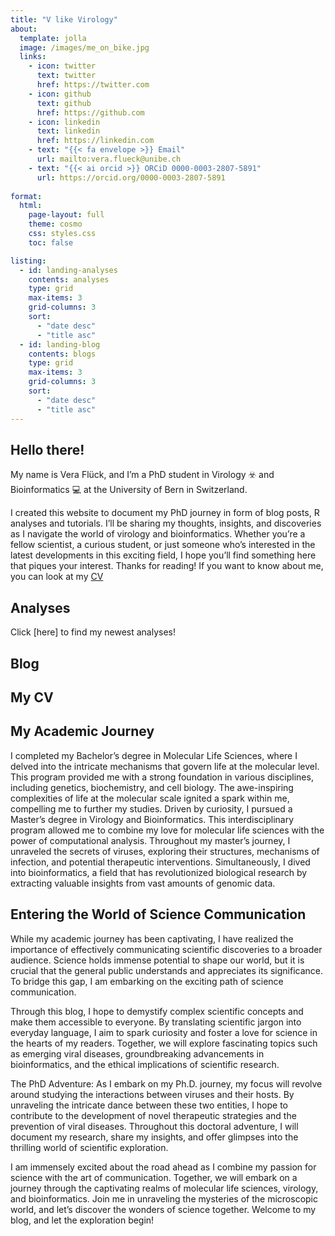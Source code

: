 ```yaml
---
title: "V like Virology"
about:
  template: jolla
  image: /images/me_on_bike.jpg
  links: 
    - icon: twitter
      text: twitter
      href: https://twitter.com
    - icon: github
      text: github
      href: https://github.com
    - icon: linkedin
      text: linkedin
      href: https://linkedin.com
    - text: "{{< fa envelope >}} Email"
      url: mailto:vera.flueck@unibe.ch
    - text: "{{< ai orcid >}} ORCiD 0000-0003-2807-5891"
      url: https://orcid.org/0000-0003-2807-5891
      
format: 
  html:
    page-layout: full
    theme: cosmo
    css: styles.css
    toc: false

listing:
  - id: landing-analyses
    contents: analyses
    type: grid
    max-items: 3
    grid-columns: 3
    sort: 
      - "date desc"
      - "title asc"
  - id: landing-blog
    contents: blogs
    type: grid
    max-items: 3
    grid-columns: 3
    sort: 
      - "date desc"
      - "title asc"
---
```


:::{.column-body}

# Hello there!

My name is Vera Flück, and I'm a PhD student in Virology ☣️ and Bioinformatics 💻 at the University of Bern in Switzerland.

I created this website to document my PhD journey in form of blog posts, R analyses and tutorials. I'll be sharing my thoughts, insights, and discoveries as I navigate the world of virology and bioinformatics. Whether you're a fellow scientist, a curious student, or just someone who's interested in the latest developments in this exciting field, I hope you'll find something here that piques your interest. Thanks for reading! If you want to know about me, you can look at my [CV](CV.qmd)

## Analyses

Click \[here\] to find my newest analyses!

:::{#landing-analyses}

:::

## Blog

## My CV

## My Academic Journey

I completed my Bachelor's degree in Molecular Life Sciences, where I delved into the intricate mechanisms that govern life at the molecular level. This program provided me with a strong foundation in various disciplines, including genetics, biochemistry, and cell biology. The awe-inspiring complexities of life at the molecular scale ignited a spark within me, compelling me to further my studies. Driven by curiosity, I pursued a Master's degree in Virology and Bioinformatics. This interdisciplinary program allowed me to combine my love for molecular life sciences with the power of computational analysis. Throughout my master's journey, I unraveled the secrets of viruses, exploring their structures, mechanisms of infection, and potential therapeutic interventions. Simultaneously, I dived into bioinformatics, a field that has revolutionized biological research by extracting valuable insights from vast amounts of genomic data.

## Entering the World of Science Communication

While my academic journey has been captivating, I have realized the importance of effectively communicating scientific discoveries to a broader audience. Science holds immense potential to shape our world, but it is crucial that the general public understands and appreciates its significance. To bridge this gap, I am embarking on the exciting path of science communication.

Through this blog, I hope to demystify complex scientific concepts and make them accessible to everyone. By translating scientific jargon into everyday language, I aim to spark curiosity and foster a love for science in the hearts of my readers. Together, we will explore fascinating topics such as emerging viral diseases, groundbreaking advancements in bioinformatics, and the ethical implications of scientific research.

The PhD Adventure: As I embark on my Ph.D. journey, my focus will revolve around studying the interactions between viruses and their hosts. By unraveling the intricate dance between these two entities, I hope to contribute to the development of novel therapeutic strategies and the prevention of viral diseases. Throughout this doctoral adventure, I will document my research, share my insights, and offer glimpses into the thrilling world of scientific exploration.

I am immensely excited about the road ahead as I combine my passion for science with the art of communication. Together, we will embark on a journey through the captivating realms of molecular life sciences, virology, and bioinformatics. Join me in unraveling the mysteries of the microscopic world, and let's discover the wonders of science together. Welcome to my blog, and let the exploration begin!

:::
